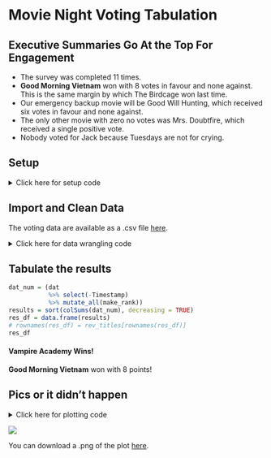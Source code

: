 Movie Night Voting Tabulation
=============================

## Executive Summaries Go At the Top For Engagement

* The survey was completed 11 times. 
* **Good Morning Vietnam** won with 8 votes in favour and none against. This is 
the same margin by which The Birdcage won last time.
* Our emergency backup movie will be Good Will Hunting, which received six votes
in favour and none against.
* The only other movie with zero no votes was Mrs. Doubtfire, which received a
single positive vote.
* Nobody voted for Jack because Tuesdays are not for crying.


## Setup

<details><summary>Click here for setup code</summary>

```r
# setwd('~/Projects/Personal/MovieNight')
setwd('~/Projects/MovieNight')
library(tidyverse)
library(lubridate)
# library(AfterSl1p)
devtools::load_all('~/Work/Projects/aftersl1p')
theme_set(theme_bw())

cols = c('#878787','#FDDBC7','#B2182B')
ranklevs = c('I would NOT come to watch this film',
		  'I do not love this film but would still show up',
		  'I would REALLY LIKE to watch this film')
make_rank = function(x){
	x = factor(x, levels = ranklevs)
	x = as.numeric(x) -2
	return(x)
}
```

</details>

## Import and Clean Data

The voting data are available as a .csv file [here](./data/current_week.csv).

<details><summary>Click here for data wrangling code</summary>

```r
dat = read.csv('data/current_week.csv', stringsAsFactors = FALSE, header = FALSE)
datm = as.matrix(dat)

tdf = read.csv('data/current_movies.csv', row.names = 1, header = FALSE, 
			   stringsAsFactors = FALSE)
titles = tdf[[1]]
titles
names(titles) = c(rownames(tdf))
titles

datm[datm %in% names(titles)] = titles[datm[datm %in% names(titles)]]
datm

# rev_titles = gsub(' [','',names(titles), fixed = TRUE)
# rev_titles = gsub(']','',rev_titles, fixed = TRUE)
# names(rev_titles) = titles
# colnames(datm) = rev_titles[colnames(datm)]
colnames(datm) = datm[1,]
datm = datm[-1,]

dat = (datm
	   %>% data.frame()
	   %>% mutate(Timestamp = substr(Timestamp, 1, 18),
	   		   Timestamp = ymd_hms(Timestamp)))
```

</details>


## Tabulate the results

```r
dat_num = (dat
		   %>% select(-Timestamp)
		   %>% mutate_all(make_rank))
results = sort(colSums(dat_num), decreasing = TRUE)
res_df = data.frame(results)
# rownames(res_df) = rev_titles[rownames(res_df)]
res_df
```

#### Vampire Academy Wins!

**Good Morning Vietnam** won with 8 points!

## Pics or it didn't happen

<details><summary>Click here for plotting code</summary>

```r
brk_levs = c('I would NOT come\nto watch this film',
			 'I do not love this film\nbut would still show up',
			 'I would REALLY LIKE\nto watch this film')
dat_long = (dat
			%>% gather(Movies, Votes, -Timestamp)
			%>% mutate(Votes = factor(Votes, levels = ranklevs,
									  labels = brk_levs),
					   Movies = factor(Movies, levels = names(results))))
#levels(dat_long$Movies) = rev_titles[levels(dat_long$Movies)]
plt = ggplot(dat_long, aes(x = Movies, fill = Votes)) +
	geom_histogram(stat = 'count') +
	scale_fill_manual(values = cols, name = 'Vote Value') +
	ylab('Vote Count') +
	rotate_ticks() +
	theme(legend.text = element_text(margin = margin(t = 0.5,
													 b = 0.5,
													 unit = 'lines')))

png(filename = 'results/current_week.png', height = 480, width = 800)
plt +
	theme(axis.title = element_text(size = 20),
		  axis.text.y = element_text(size = 15),
		  axis.text.x = element_text(size = 15,
		  						  angle = 90,
		  						  hjust = 1,
		  						  vjust = 0.5),
		  legend.text = element_text(size = 15, margin = margin(t = 0.5,
		  													  b = 0.5,
		  													  unit = 'lines')),
		  legend.title = element_text(size = 20))
		  #legend.key = element_rect(colour = 'white', size = 10))
dev.off()
```
</details>

![](./results/current_week.png)


You can download a .png of the plot [here](./results/current_week.png).

